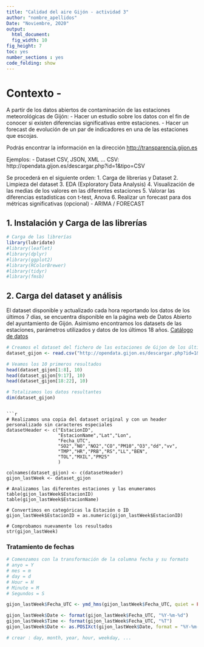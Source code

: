 ```yaml
---
title: "Calidad del aire Gijón - actividad 3"
author: "nombre_apellidos"
Date: "Noviembre, 2020"
output:
  html_document:
  fig_width: 10
fig_height: 7
toc: yes
number_sections : yes
code_folding: show
---
```


# Contexto - 
A partir de los datos abiertos de contaminación de las estaciones meteorológicas de Gijón:
- Hacer un estudio sobre los datos con el fin de conocer si existen diferencias significativas entre estaciones.
- Hacer un forecast de evolución de un par de indicadores en una de las estaciones que escojas.

Podrás encontrar la información en la dirección [http://transparencia.gijon.es](http://transparencia.gijon.es)

Ejemplos:
- Dataset CSV, JSON, XML ...
CSV: http://opendata.gijon.es/descargar.php?id=1&tipo=CSV

Se procederá en el siguiente orden:
1. Carga de librerias y Dataset
2. Limpieza del dataset
3. EDA (Exploratory Data Analysis)
4. Visualización de las medias de los valores en las diferentes estaciones
5. Valorar las diferencias estadistícas con t-test, Anova
6. Realizar un forecast para dos métricas significativas (opcional) - ARIMA / FORECAST

## 1. Instalación y Carga de las librerías

```r
# Carga de las librerías
library(lubridate)
#library(leaflet)
#library(dplyr)
#library(ggplot2)
#library(RColorBrewer)
#library(tidyr)
#library(fmsb)
```

## 2. Carga del dataset y análisis

El dataset disponible y actualizado cada hora reportando los datos de los últimos 7 días, se encuentra disponible en la página web de Datos Abierto del ayuntamiento de Gijón. Asimismo encontramos los datasets de las estaciones, parámetros utilizados y datos de los últimos 18 años. [Catálogo de datos](http://transparencia.gijon.es/page/1808-catalogo-de-datos)

```r
# Creamos el dataset del fichero de las estaciones de Gijon de los últimos 7 días (actualizado a fecha 8 de abril)
dataset_gijon <- read.csv("http://opendata.gijon.es/descargar.php?id=1&tipo=CSV", encoding = 'UTF-8', stringsAsFactors = FALSE)

# Veamos los 10 primeros resultados
head(dataset_gijon[1:8], 10)
head(dataset_gijon[9:17], 10)
head(dataset_gijon[18:22], 10)

# Totalizamos los datos resultantes
dim(dataset_gijon)
```
```

```r
# Realizamos una copia del dataset original y con un header personalizado sin caracteres especiales
datasetHeader <- c("EstacionID",
                   "EstacionName","Lat","Lon",
                   "Fecha_UTC",
                   "SO2","NO","NO2","CO","PM10","O3","dd","vv",
                   "TMP","HR","PRB","RS","LL","BEN",
                   "TOL","MXIL","PM25"
                   )

colnames(dataset_gijon) <- c(datasetHeader)
gijon_lastWeek <- dataset_gijon                                     
                                     
# Analizamos las diferentes estaciones y las enumeramos
table(gijon_lastWeek$EstacionID)
table(gijon_lastWeek$EstacionName)

# Convertimos en categóricas la Estación o ID
gijon_lastWeek$EstacionID = as.numeric(gijon_lastWeek$EstacionID)

# Comprobamos nuevamente los resultados
str(gijon_lastWeek)
```


### Tratamiento de fechas
```r
# Comenzamos con la transformación de la columna fecha y su formato
# anyo = Y
# mes = m
# day = d
# Hour = H
# Minute = M
# Segundos = S

gijon_lastWeek$Fecha_UTC <- ymd_hms(gijon_lastWeek$Fecha_UTC, quiet = FALSE, tz = "")

gijon_lastWeek$Date <- format(gijon_lastWeek$Fecha_UTC, "%Y-%m-%d")
gijon_lastWeek$Time <- format(gijon_lastWeek$Fecha_UTC, "%T")
gijon_lastWeek$Date <- as.POSIXct(gijon_lastWeek$Date, format = "%Y-%m-%d")

# crear : day, month, year, hour, weekday, ...


```



